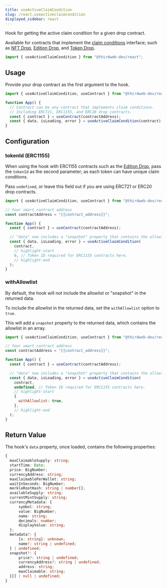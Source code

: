 ```yaml
---
title: useActiveClaimCondition
slug: /react.useactiveclaimcondition
displayed_sidebar: react
---
```



Hook for getting the active claim condition for a given drop contract.

Available for contracts that implement the [claim conditions](/contractkit/interfaces/erc721claimablewithconditions)
interface; such as [NFT Drop](https://thirdweb.com/thirdweb.eth/DropERC721), [Edition Drop](https://thirdweb.com/thirdweb.eth/DropERC1155),
and [Token Drop](https://thirdweb.com/thirdweb.eth/DropERC20).

```jsx
import { useActiveClaimCondition } from "@thirdweb-dev/react";
```

## Usage

Provide your drop contract as the first argument to the hook.

```jsx
import { useActiveClaimCondition, useContract } from "@thirdweb-dev/react";

function App() {
  // Contract can be any contract that implements claim conditions.
  // Including ERC721, ERC1155, and ERC20 drop contracts.
  const { contract } = useContract(contractAddress);
  const { data, isLoading, error } = useActiveClaimCondition(contract);
}
```

## Configuration

### tokenId (ERC1155)

When using the hook with ERC1155 contracts such as the [Edition Drop](https://thirdweb.com/thirdweb.eth/DropERC1155),
pass the `tokenId` as the second parameter; as each token can have unique claim conditions.

Pass `undefined`, or leave this field out if you are using ERC721 or ERC20 drop contracts.

```jsx
import { useActiveClaimCondition, useContract } from "@thirdweb-dev/react";

// Your smart contract address
const contractAddress = "{{contract_address}}";

function App() {
  const { contract } = useContract(contractAddress);

  // "data" now includes a "snapshot" property that contains the allowlist.
  const { data, isLoading, error } = useActiveClaimCondition(
    contract,
    // highlight-start
    0, // Token ID required for ERC1155 contracts here.
    // highlight-end
  );
}
```

### withAllowlist

By default, the hook will not include the allowlist or "snapshot" in the returned data.

To include the allowlist in the returned data, set the `withAllowlist` option to `true`.

This will add a `snapshot` property to the returned data, which contains the allowlist in an array.

```jsx
import { useActiveClaimCondition, useContract } from "@thirdweb-dev/react";

// Your smart contract address
const contractAddress = "{{contract_address}}";

function App() {
  const { contract } = useContract(contractAddress);

  // "data" now includes a "snapshot" property that contains the allowlist.
  const { data, isLoading, error } = useActiveClaimCondition(
    contract,
    undefined, // Token ID required for ERC1155 contracts here.
    // highlight-start
    {
      withAllowlist: true,
    },
    // highlight-end
  );
}
```

## Return Value

The hook's `data` property, once loaded, contains the following properties:

```ts
{
  maxClaimableSupply: string;
  startTime: Date;
  price: BigNumber;
  currencyAddress: string;
  maxClaimablePerWallet: string;
  waitInSeconds: BigNumber;
  merkleRootHash: string | number[];
  availableSupply: string;
  currentMintSupply: string;
  currencyMetadata: {
      symbol: string;
      value: BigNumber;
      name: string;
      decimals: number;
      displayValue: string;
  };
  metadata?: {
      [x: string]: unknown;
      name?: string | undefined;
  } | undefined;
  snapshot?: {
      price?: string | undefined;
      currencyAddress?: string | undefined;
      address: string;
      maxClaimable: string;
  }[] | null | undefined;
}
```
